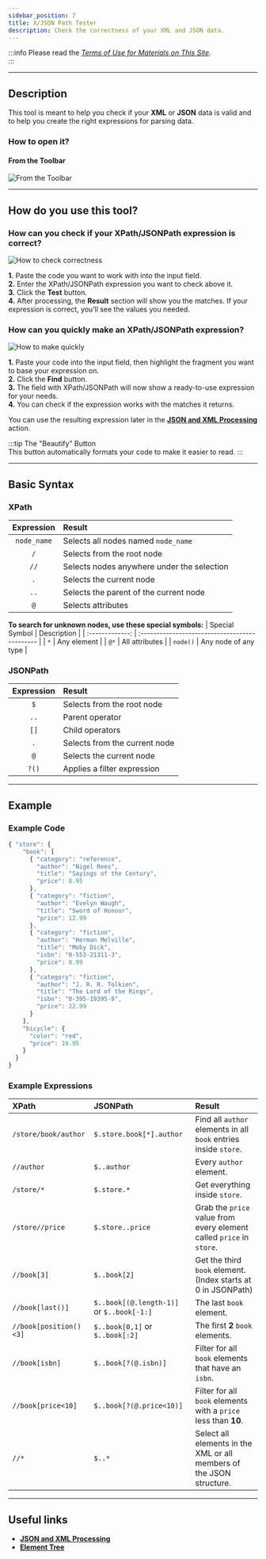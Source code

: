 ```yaml
---
sidebar_position: 7
title: X/JSON Path Tester
description: Check the correctness of your XML and JSON data.
---
```

:::info Please read the [*Terms of Use for Materials on This Site*](../Disclaimer).  
:::
_______________________________________________

## Description
This tool is meant to help you check if your **XML** or **JSON** data is valid and to help you create the right expressions for parsing data.

### How to open it?
#### From the Toolbar
![From the Toolbar](./assets/JSON_Tester/JSON_Tester_pic1.png)

_______________________________________________

## How do you use this tool?
### How can you check if your XPath/JSONPath expression is correct?
![How to check correctness](./assets/JSON_Tester/JSON_Tester_pic2.png)

**1.** Paste the code you want to work with into the input field.  
**2.** Enter the XPath/JSONPath expression you want to check above it.  
**3.** Click the **Test** button.  
**4.** After processing, the **Result** section will show you the matches. If your expression is correct, you’ll see the values you needed.

### How can you quickly make an XPath/JSONPath expression?
![How to make quickly](./assets/JSON_Tester/JSON_Tester_pic3.png)

**1.** Paste your code into the input field, then highlight the fragment you want to base your expression on.  
**2.** Click the **Find** button.  
**3.** The field with XPath/JSONPath will now show a ready-to-use expression for your needs.  
**4.** You can check if the expression works with the matches it returns.

You can use the resulting expression later in the [**JSON and XML Processing**](../Data/JSON_XML) action.

:::tip The "Beautify" Button  
This button automatically formats your code to make it easier to read.
:::
_______________________________________________

## Basic Syntax

### XPath
| Expression      | Result                                         |
| :-------------: | :--------------------------------------------- |
| `node_name`     | Selects all nodes named `node_name`            |
| `/`             | Selects from the root node                     |
| `//`            | Selects nodes anywhere under the selection     |
| `.`             | Selects the current node                       |
| `..`            | Selects the parent of the current node         |
| `@`             | Selects attributes                             |

**To search for unknown nodes, use these special symbols:**
| Special Symbol  | Description                                    |
| :-------------: | :--------------------------------------------- |
| `*`             | Any element                                    |
| `@*`            | All attributes                                 |
| `node()`        | Any node of any type                           |

### JSONPath
| Expression      | Result                                         |
| :-------------: | :--------------------------------------------- |
| `$`             | Selects from the root node                     |
| `..`            | Parent operator                                |
| `[]`            | Child operators                                |
| `.`             | Selects from the current node                  |
| `@`             | Selects the current node                       |
| `?()`           | Applies a filter expression                    |
_______________________________________________

## Example

### Example Code
```js
{ "store": {
    "book": [ 
      { "category": "reference",
        "author": "Nigel Rees",
        "title": "Sayings of the Century",
        "price": 8.95
      },
      { "category": "fiction",
        "author": "Evelyn Waugh",
        "title": "Sword of Honour",
        "price": 12.99
      },
      { "category": "fiction",
        "author": "Herman Melville",
        "title": "Moby Dick",
        "isbn": "0-553-21311-3",
        "price": 8.99
      },
      { "category": "fiction",
        "author": "J. R. R. Tolkien",
        "title": "The Lord of the Rings",
        "isbn": "0-395-19395-8",
        "price": 22.99
      }
    ],
    "bicycle": {
      "color": "red",
      "price": 19.95
    }
  }
}
```

### Example Expressions
| XPath                | JSONPath                 | Result                                                                                     |
| :------------------- | :---------------------- | :---------------------------------------------------------------------------------------- |
| `/store/book/author` |   `$.store.book[*].author`   | Find all `author` elements in all `book` entries inside `store`.                         |
| `//author`           |   `$..author`                | Every `author` element.                                                                   |
| `/store/*`           |   `$.store.*`                | Get everything inside `store`.                                                            |
| `/store//price`      |   `$.store..price`           | Grab the `price` value from every element called `price` in `store`.                      |
| `//book[3]`          |   `$..book[2]`               | Get the third `book` element. (Index starts at 0 in JSONPath)                            |
| `//book[last()]`     |   `$..book[(@.length-1)]` or `$..book[-1:]` | The last `book` element.                                              |
| `//book[position()<3]` |   `$..book[0,1]` or `$..book[:2]`  | The first **2** `book` elements.                                                       |
| `//book[isbn]`       |   `$..book[?(@.isbn)]`           | Filter for all `book` elements that have an `isbn`.                                     |
| `//book[price<10]`   |   `$..book[?(@.price<10)]`       | Filter for all `book` elements with a `price` less than **10**.                        |
| `//*`                |   `$..*`                        | Select all elements in the XML or all members of the JSON structure.                    |
_______________________________________________

## Useful links
- [**JSON and XML Processing**](../Data/JSON_XML)
- [**Element Tree**](../pm/Interface/ElementTree)